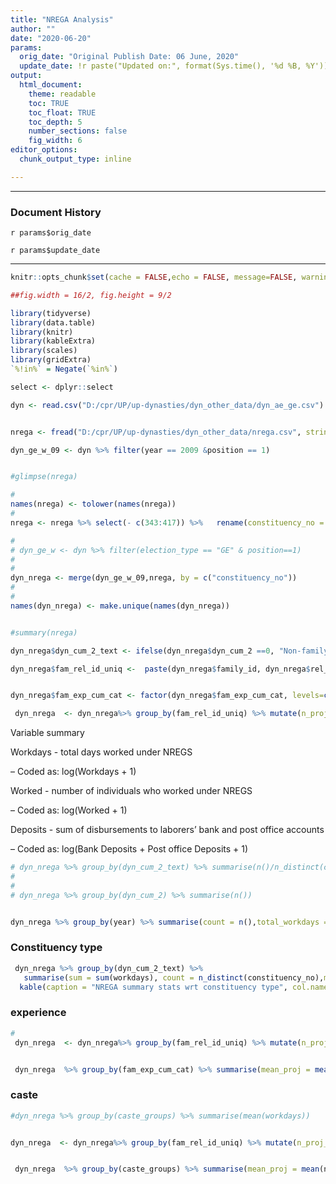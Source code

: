 ```yaml
---
title: "NREGA Analysis"
author: ""
date: "2020-06-20"
params:
  orig_date: "Original Publish Date: 06 June, 2020"
  update_date: !r paste("Updated on:", format(Sys.time(), '%d %B, %Y'))
output:
  html_document:
    theme: readable
    toc: TRUE
    toc_float: TRUE
    toc_depth: 5
    number_sections: false
    fig_width: 6            
editor_options: 
  chunk_output_type: inline

---
```


---

### Document History

`r params$orig_date`

`r params$update_date`

---

```r

knitr::opts_chunk$set(cache = FALSE,echo = FALSE, message=FALSE, warning = FALSE)

##fig.width = 16/2, fig.height = 9/2

library(tidyverse)
library(data.table)
library(knitr)
library(kableExtra)
library(scales)
library(gridExtra)
`%!in%` = Negate(`%in%`)

select <- dplyr::select
```


```r


dyn <- read.csv("D:/cpr/UP/up-dynasties/dyn_other_data/dyn_ae_ge.csv")


nrega <- fread("D:/cpr/UP/up-dynasties/dyn_other_data/nrega.csv", stringsAsFactors = FALSE)

dyn_ge_w_09 <- dyn %>% filter(year == 2009 &position == 1)


#glimpse(nrega)

# 
names(nrega) <- tolower(names(nrega))
# 
nrega <- nrega %>% select(- c(343:417)) %>%   rename(constituency_no = `pc no`) %>%select(constituency_no,worked, workdays,workdays_jc,disbursed_all,ratio) 

# 
# dyn_ge_w <- dyn %>% filter(election_type == "GE" & position==1)
# 
# 
dyn_nrega <- merge(dyn_ge_w_09,nrega, by = c("constituency_no"))
# 
# 
names(dyn_nrega) <- make.unique(names(dyn_nrega))


#summary(nrega)

dyn_nrega$dyn_cum_2_text <- ifelse(dyn_nrega$dyn_cum_2 ==0, "Non-family","Family")

dyn_nrega$fam_rel_id_uniq <-  paste(dyn_nrega$family_id, dyn_nrega$rel_id_uniq,sep = "")


dyn_nrega$fam_exp_cum_cat <- factor(dyn_nrega$fam_exp_cum_cat, levels=c("[0,1)","[1,6)","[6,11)","[11,21)","[21,Inf]"))

 dyn_nrega  <- dyn_nrega%>% group_by(fam_rel_id_uniq) %>% mutate(n_proj_ind = n())
```
Variable summary

Workdays - total days worked under NREGS

– Coded as: log(Workdays + 1)

Worked - number of individuals who worked under NREGS

– Coded as: log(Worked + 1)

 Deposits - sum of disbursements to laborers’ bank and post office accounts
 
– Coded as: log(Bank Deposits + Post office Deposits + 1)


```r

# dyn_nrega %>% group_by(dyn_cum_2_text) %>% summarise(n()/n_distinct(constituency_no))
# 
# 
# dyn_nrega %>% group_by(dyn_cum_2) %>% summarise(n())


dyn_nrega %>% group_by(year) %>% summarise(count = n(),total_workdays =sum(workdays), mean_len_proj = total_workdays/count,proj_con =n()/n_distinct(constituency_no), len_con = sum(workdays)/n_distinct(constituency_no)) %>%  kable(caption = "Summary of NREGA", col.names = c ("Year", "Total number of projects","Total days", "Average days per project","Average number of projects per constituency","Average days per constituency "),digits = 1)%>% kable_styling(bootstrap_options = "striped")

```



### Constituency type

```r


 dyn_nrega %>% group_by(dyn_cum_2_text) %>%
   summarise(sum = sum(workdays), count = n_distinct(constituency_no),mean_proj_con = n()/count, mean_con = sum/count, mean_workers_con = sum(worked)/count, mean_disbursed = sum(disbursed_all)/count) %>% select(dyn_cum_2_text,mean_proj_con, mean_con,,mean_workers_con,mean_disbursed ) %>%
  kable(caption = "NREGA summary stats wrt constituency type", col.names = c("Caste group","Average number of projects", "Average days ",  "Average number of poeple", "Average money disbursed"),digits = 1)%>% kable_styling(bootstrap_options = "striped")

```




### experience

```r



# 
 dyn_nrega  <- dyn_nrega%>% group_by(fam_rel_id_uniq) %>% mutate(n_proj_ind = n())


 dyn_nrega  %>% group_by(fam_exp_cum_cat) %>% summarise(mean_proj = mean(n_proj_ind), mean_rd_len =sum(workdays)/n_distinct(fam_rel_id_uniq),mean_workers_con = sum(worked)/n_distinct(fam_rel_id_uniq),mean_disbursed = sum(disbursed_all)/n_distinct(fam_rel_id_uniq)) %>%  kable(caption = "NREGA road stats wrt to experience categories", col.names = c("Experience category", "Average number of projects",  "Average days ",  "Average number of poeple", "Average money disbursed"), digits = 0) %>% kable_styling(bootstrap_options = "striped")
```

### caste

```r
#dyn_nrega %>% group_by(caste_groups) %>% summarise(mean(workdays))


dyn_nrega  <- dyn_nrega%>% group_by(fam_rel_id_uniq) %>% mutate(n_proj_ind = n())


 dyn_nrega  %>% group_by(caste_groups) %>% summarise(mean_proj = mean(n_proj_ind), mean_rd_len =sum(workdays)/n_distinct(fam_rel_id_uniq),mean_workers_con = sum(worked)/n_distinct(fam_rel_id_uniq),mean_disbursed = sum(disbursed_all)/n_distinct(fam_rel_id_uniq)) %>% arrange(-mean_proj) %>% kable(caption = "NREGA road stats wrt to caste groups", col.names = c("Caste group", "Average number of projects",  "Average days ",  "Average number of poeple", "Average money disbursed"), digits = 0) %>% kable_styling(bootstrap_options = "striped")





```












